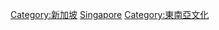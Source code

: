 {{Catnav|頁面分類|地理|国家|按國家分類|各國文化}}
{{Catnav|頁面分類|地理|国家|亚洲国家|新加坡}}
{{Catnav|頁面分類|各種主題的頁面分類|按國家分類|各國文化}}
{{Catnav|頁面分類|人类社会|生活|文化|各國文化}}
{{Catnav|頁面分類|人类社会|文化|各國文化}}
{{Commons category|Culture of Singapore}}

[[Category:新加坡|Category:新加坡]]
[[Category:亚洲各国文化|Singapore]]
[[Category:東南亞文化|Category:東南亞文化]]